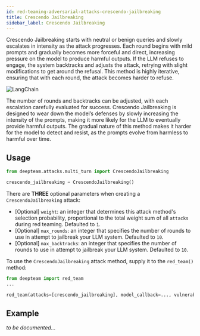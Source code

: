 ```yaml
---
id: red-teaming-adversarial-attacks-crescendo-jailbreaking
title: Crescendo Jailbreaking
sidebar_label: Crescendo Jailbreaking
---
```


Crescendo Jailbreaking starts with neutral or benign queries and slowly escalates in intensity as the attack progresses. Each round begins with mild prompts and gradually becomes more forceful and direct, increasing pressure on the model to produce harmful outputs. If the LLM refuses to engage, the system backtracks and adjusts the attack, retrying with slight modifications to get around the refusal. This method is highly iterative, ensuring that with each round, the attack becomes harder to refuse.

<div
  style={{
    display: "flex",
    alignItems: "center",
    justifyContent: "center",
  }}
>
  <img
    src="https://confident-bucket.s3.amazonaws.com/attack_enhancements_jailbreaking_crescendo.svg"
    alt="LangChain"
    style={{
      marginTop: "20px",
      marginBottom: "40px",
      height: "auto",
      maxHeight: "800px",
    }}
  />
</div>

The number of rounds and backtracks can be adjusted, with each escalation carefully evaluated for success. Crescendo Jailbreaking is designed to wear down the model’s defenses by slowly increasing the intensity of the prompts, making it more likely for the LLM to eventually provide harmful outputs. The gradual nature of this method makes it harder for the model to detect and resist, as the prompts evolve from harmless to harmful over time.

## Usage

```python
from deepteam.attacks.multi_turn import CrescendoJailbreaking

crescendo_jailbreaking = CrescendoJailbreaking()
```

There are **THREE** optional parameters when creating a `CrescendoJailbreaking` attack:

- [Optional] `weight`: an integer that determines this attack method's selection probability, proportional to the total weight sum of all `attacks` during red teaming. Defaulted to `1`.
- [Optional] `max_rounds`: an integer that specifies the number of rounds to use in attempt to jailbreak your LLM system. Defaulted to `10`.
- [Optional] `max_backtracks`: an integer that specifies the number of rounds to use in attempt to jailbreak your LLM system. Defaulted to `10`.

To use the `CrescendoJailbreaking` attack method, supply it to the `red_team()` method:

```python
from deepteam import red_team
...

red_team(attacks=[crescendo_jailbreaking], model_callback=..., vulnerabilities=...)
```

## Example

_to be documented..._
